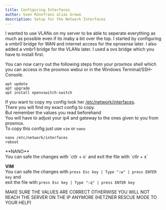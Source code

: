 ```yaml
---
title: Configuring Interfaces
author: Sven Rönnfranz alias Grewo
description: Setup for the Network Interfaces
---
```



<Aside type="note">
I wanted to use VLANs on my server to be able to seperate everything as much as possible even if its
maby a bit over the top. I started by configuring a vmbr0 bridge for WAN and internet access for the
opnsense later. I also added a vmbr1 bridge for the VLANs later. I used a ovs bridge which you have
to install first.
</Aside>

You can now carry out the following steps from your proxmox shell which you can access in the
proxmox webui or in the Windows Terminal/SSH-Console.

```
apt update
apt upgrade
apt install openvswitch-switch
```
If you want to copy my config look her [/etc/network/interfaces](./interfaces-file).<br/>
There you will find my exact config to copy.<br/>
But remember the values you read beforehand<br/>
You will have to adjust your ip4 and gateway to the ones given to you from proxmox.<br/>
To copy this config just use `vim` or `nano`<br/>

```
nano /etc/network/interfaces
reboot
```
<Aside type="note">
**NANO**<br/>
You can safe the changes with `ctlr + o` and exit the file with `ctlr + x`<br/>

**VIM**<br/>
You can safe the changes with `press Esc key | Type ":w" | press ENTER key` and<br/>
exit the file with `press Esc key | Type ":q" | press ENTER key` <br/>
</Aside>
<Aside type="danger">
MAKE SURE THE VALUES ARE CORRECT OTHERWISE YOU WILL NOT REACH THE SERVER ON THE
IP ANYMORE (HETZNER RESCUE MODE TO YOUR HELP)
</Aside>



